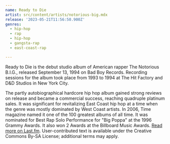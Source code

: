 ```yaml
---
name: Ready to Die
artist: src/content/artists/notorious-big.mdx
release: '2023-05-21T11:56:50.900Z'
genres:
  - hip-hop
  - rap
  - hip-hop
  - gangsta-rap
  - east-coast-rap

---
```


 Ready to Die is the debut studio album of American rapper The Notorious B.I.G., released September 13, 1994 on Bad Boy Records. Recording sessions for the album took place from 1993 to 1994 at The Hit Factory and D&D Studios in New York City.

The partly autobiographical hardcore hip hop album gained strong reviews on release and became a commercial success, reaching quadruple platinum sales. It was significant for revitalizing East Coast hip hop at a time when the genre was mostly dominated by West Coast artists. In 2006, Time magazine named it one of the 100 greatest albums of all time. It was nominated for Best Rap Solo Performance for "Big Poppa" at the 1996 Grammy Awards. It also won 2 Awards at the Billboard Music Awards.
 <a href="https://www.last.fm/music/Notorious+B.I.G./Ready+to+Die">Read more on Last.fm</a>. User-contributed text is available under the Creative Commons By-SA License; additional terms may apply.
 